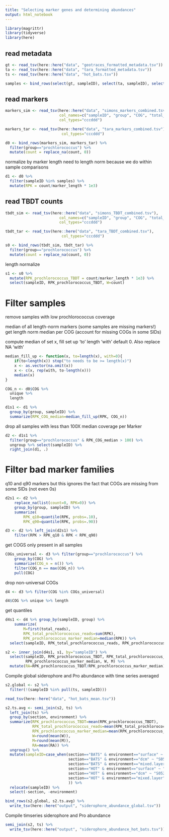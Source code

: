 ```yaml
---
title: "Selecting marker genes and determining abundances"
output: html_notebook
---
```


```r
library(magrittr)
library(tidyverse)
library(here)
```

## read metadata
```r
gt <- read_tsv(here::here("data", "geotraces_formatted_metadata.tsv"))
ta <- read_tsv(here::here("data", "tara_formatted_metadata.tsv"))
ts <- read_tsv(here::here("data", "hot_bats.tsv"))
```

```r
samples <- bind_rows(select(gt, sampleID), select(ta, sampleID), select(ts, sampleID)) %>% pull
```

## read markers
```r
markers_sim <- read_tsv(here::here("data", "simons_markers_combined.tsv"),
                        col_names=c("sampleID", "group", "COG", "total_reads", "count", "marker_length"),
                        col_types="cccddd")

markers_tar <- read_tsv(here::here("data", "tara_markers_combined.tsv"),
                         col_types="cccddd")

d0 <- bind_rows(markers_sim, markers_tar) %>%
  filter(group=="prochlorococcus") %>% 
  mutate(count = replace_na(count, 0))
```

normalize by marker length
need to length norm because we do within sample comparisons
```r
d1 <- d0 %>%
  filter(sampleID %in% samples) %>%
  mutate(RPK = count/marker_length * 1e3)
```

## read TBDT counts
```r
tbdt_sim <- read_tsv(here::here("data", "simons_TBDT_combined.tsv"),
                        col_names=c("sampleID", "group", "COG", "total_reads", "count", "marker_length"),
                        col_types="cccddd")

tbdt_tar <- read_tsv(here::here("data", "tara_TBDT_combined.tsv"),
                         col_types="cccddd")

s0 <- bind_rows(tbdt_sim, tbdt_tar) %>%
  filter(group=="prochlorococcus") %>% 
  mutate(count = replace_na(count, 0))
```

length normalize
```r
s1 <- s0 %>% 
  mutate(RPK_prochlorococcus_TBDT = count/marker_length * 1e3) %>%
  select(sampleID, RPK_prochlorococcus_TBDT, W=count)
```

# Filter samples

remove samples with low prochlorococcus coverage

median of all length-norm markers (some samples are missing markers!)
get length norm median per COG (account for missing COGs in some SIDs)

compute median of set x, fill set up 'to' length 'with' default 0. Also replace
NA 'with'
```r
median_fill_up <- function(x, to=length(x), with=0){
    if(to<length(x)) stop("to needs to be >= length(x)")
    x <- as.vector(na.omit(x))
    x <- c(x, rep(with, to-length(x)))
    median(x)
}
```

```r
COG_n <- d0$COG %>% 
  unique %>% 
  length

d1s1 <- d1 %>% 
  group_by(group, sampleID) %>%
  summarize(RPK_COG_median=median_fill_up(RPK, COG_n))
```

drop all samples with less than 100X median coverage per Marker
```r
d2 <- d1s1 %>% 
  filter(group=="prochlorococcus" & RPK_COG_median > 100) %>%
  ungroup %>% select(sampleID) %>%
  right_join(d1, .)
```

# Filter bad marker families
q10 and q90 markers but this ignores the fact that COGs are missing from some SIDs (not even 0s)
```r
d2s1 <- d2 %>%
    replace_na(list(count=0, RPK=0)) %>%
    group_by(group, sampleID) %>%
    summarize(
        RPK_q10=quantile(RPK, probs=.10),
        RPK_q90=quantile(RPK, probs=.90))
```

```r
d3 <- d2 %>% left_join(d2s1) %>%
    filter(RPK > RPK_q10 & RPK < RPK_q90)
```

get COGS only present in all samples
```r
COGs_universal <- d3 %>% filter(group=="prochlorococcus") %>%
    group_by(COG) %>%
    summarize(COG_n = n()) %>%
    filter(COG_n == max(COG_n)) %>%
    pull(COG)
```

drop non-universal COGs
```r
d4 <- d3 %>% filter(COG %in% COGs_universal)
```

```r
d4$COG %>% unique %>% length
```

get quantiles
```r
d4s1 <- d4 %>% group_by(sampleID, group) %>%
    summarize(
        M=first(total_reads),
        RPK_total_prochlorococcus_reads=sum(RPK),
        RPK_prochlorococcus_marker_median=median(RPK)) %>%
  select(sampleID, RPK_total_prochlorococcus_reads, RPK_prochlorococcus_marker_median, M)
```

```r
s2 <- inner_join(d4s1, s1, by="sampleID") %>%
  select(sampleID, RPK_prochlorococcus_TBDT, RPK_total_prochlorococcus_reads,	
         RPK_prochlorococcus_marker_median, W, M) %>%
  mutate(RA=RPK_prochlorococcus_TBDT/RPK_prochlorococcus_marker_median)
```

Compile global siderophore and Pro abundance with time series averaged

```r
s2.global <- s2 %>%
  filter(!(sampleID %in% pull(ts, sampleID)))
```

```r
read_tsv(here::here("data", "hot_bats_mean.tsv"))
```

```r
s2.ts.avg <- semi_join(s2, ts) %>%
  left_join(ts) %>%
  group_by(section, environment) %>%
  summarize(RPK_prochlorococcus_TBDT=mean(RPK_prochlorococcus_TBDT),
            RPK_total_prochlorococcus_reads=mean(RPK_total_prochlorococcus_reads),
            RPK_prochlorococcus_marker_median=mean(RPK_prochlorococcus_marker_median),
            W=round(mean(W)),
            M=round(mean(M)),
            RA=mean(RA)) %>%
  ungroup() %>%
  mutate(sampleID=case_when(section=="BATS" & environment=="surface" ~ "S0582",
                            section=="BATS" & environment=="dcm" ~ "S0583",
                            section=="BATS" & environment=="mixed.layer" ~ "S0584",
                            section=="HOT" & environment=="surface" ~ "S0528",
                            section=="HOT" & environment=="dcm" ~ "S0529",
                            section=="HOT" & environment=="mixed.layer" ~ "S0530",
                            )) %>%
  relocate(sampleID) %>%
  select(-section, -environment)
```

```r
bind_rows(s2.global, s2.ts.avg) %>%
  write_tsv(here::here("output", "siderophore_abundance_global.tsv"))
```

Compile timseries siderophore and Pro abundance 
```r
semi_join(s2, ts) %>%
  write_tsv(here::here("output", "siderophore_abundance_hot_bats.tsv"))
```

